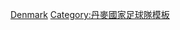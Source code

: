 {{National squad
 | name      = 1984年歐洲足球錦標賽丹麥參賽名單
 | bg        = #C8102E
 | fg        = white
 | bordercolor = #DCDCDC
 | country   = 丹麥
 | flag      = Denmark
 | comp link = 1984年歐洲足球錦標賽
 | comp      = 1984年-{zh-hans:欧洲足球锦标赛;zh-hk:歐洲國家盃;zh-tw:歐洲足球錦標賽;}-
 | p1        = [[奧利·基查]]
 | p2        = [[奧利·拉梅臣]]
 | p3        = [[蘇連·布斯克|布斯克]]
 | p4        = [[摩頓·奧臣|-{zh-hans:莫腾·奥尔森;zh-hk:摩頓·奧臣;zh-tw:莫騰·奧爾森;}-]]<small>([[隊長 (足球)|隊長]])</small>
 | p5        = [[艾雲·尼路臣]]
 | p6        = [[蘇連·拿比|拿比]]
 | p7        = [[贊斯·貝迪臣|貝迪臣]]
 | p8        = [[謝斯柏·奧臣]]
 | p9        = [[阿兰·西蒙森|西蒙遜]]
 | p10       = [[普賓·艾基亞|艾基亞]]
 | p11       = [[裘斯·貝格連|貝格連]]
 | p12       = [[贊尼·摩比]]
 | p13       = [[約翰·羅列臣|羅列臣]]
 | p14       = [[米歇尔·劳德鲁普|-{zh-hans:米歇尔·劳德鲁普;zh-hk:米高·勞特立;zh-tw:米歇爾·勞德魯普;}-]]
 | p15       = [[法蘭克·晏尼臣|晏尼臣]]
 | p16       = [[杜爾斯·拉梅臣]]
 | p17       = [[史甸·菲卓臣|菲卓臣]]
 | p18       = [[約翰·施夫碧克|施夫碧克]]
 | p19       = [[堅尼夫·拜利|拜利]]
 | p20       = [[奧利·卻斯特|卻斯特]]
 | coach     = [[斯普·龐迪克|龐迪克]]
}}<noinclude>
[[Category:1984年歐洲足球錦標賽參賽名單模板|Denmark]]
[[Category:丹麥國家足球隊模板]]
</noinclude>